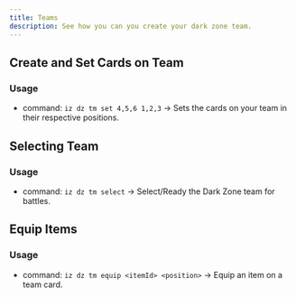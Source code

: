 ```yaml
---
title: Teams
description: See how you can you create your dark zone team.
---
```


## Create and Set Cards on Team
### Usage
- command: `iz dz tm set 4,5,6 1,2,3` -> Sets the cards on your team in their respective positions.

## Selecting Team
### Usage
- command: `iz dz tm select` -> Select/Ready the Dark Zone team for battles.

## Equip Items
### Usage
- command: `iz dz tm equip <itemId> <position>` -> Equip an item on a team card.
